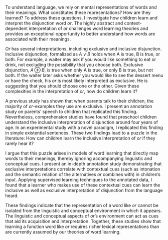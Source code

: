 To understand language, we rely on mental representations of words and their meanings. What constitutes these representations? How are they learned? To address these questions, I investigate how children learn and interpret the disjunction word *or*. The highly abstract and context-dependent interpretation of *or* challenges word learning theories and provides an exceptional opportunity to better understand how words are associated with their meanings.

*Or* has several interpretations, including exclusive and inclusive disjunction. Inclusive disjunction, formalized as $A \vee B$ holds when A is true, B is true, or both. For example, a waiter may ask if you would like something to eat or drink, not excluding the possibility that you choose both. Exclusive disjunction, $A \oplus B$, is true when only A is true, or only B is true, but not both. If the waiter later asks whether you would like to see the dessert menu or have the check, his *or* is most likely interpreted as exclusive. He is suggesting that you should choose one or the other. Given these complexities in the interpretation of *or*, how do children learn it?

A previous study has shown that when parents talk to their children, the majority of *or*-examples they use are exclusive. I present an annotation study on parents' speech to children that replicated this finding. Nevertheless, comprehension studies have found that preschool children understand the inclusive interpretation of disjunction around four years of age. In an experimental study with a novel paradigm, I replicated this finding in simple existential sentences. These two findings lead to a puzzle in the literature: How can children learn the inclusive interpretation of *or* if they rarely hear it? 

I argue that this puzzle arises in models of word learning that directly map words to their meanings, thereby ignoring accompanying linguistic and conceptual cues. I present an in-depth annotation study demonstrating that exclusive interpretations correlate with contextual cues (such as intonation and the semantic relation of the alternatives *or* combines with) in children's input. Applying supervised learning techniques to the annotated data, I found that a learner who makes use of these contextual cues can learn the inclusive as well as exclusive interpretation of disjunction from the language heard. 

These findings indicate that the representation of a word like *or* cannot be isolated from the linguistic and conceptual environment in which it appears. The linguistic and conceptual aspects of *or*'s environment can act as cues that aid its acquisition and interpretation. Together, these studies show that learning a function word like *or* requires richer lexical representations than are currently assumed by our theories of word learning.

